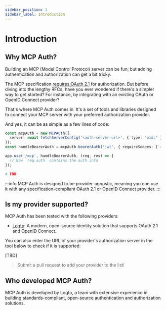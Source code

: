 ```yaml
---
sidebar_position: 1
sidebar_label: Introduction
---
```



# Introduction

## Why MCP Auth?

Building an MCP (Model Control Protocol) server can be fun; but adding authentication and authorization can get a bit tricky.

The MCP specification [requires OAuth 2.1](https://modelcontextprotocol.io/specification/2025-03-26/basic/authorization) for authorization. But before diving into the lengthy RFCs, have you ever wondered if there's a simpler way to get started? For instance, by integrating with an existing OAuth or OpenID Connect provider?

That's where MCP Auth comes in. It's a set of tools and libraries designed to connect your MCP server with your preferred authorization provider.

And yes, it can be as simple as a few lines of code:

<Tabs>
<TabItem value="ts" label="TypeScript">

```ts showLineNumbers
const mcpAuth = new MCPAuth({
  server: await fetchServerConfig('<auth-server-url>', { type: 'oidc' }),
});
const handleBearerAuth = mcpAuth.bearerAuth('jwt', { requireScopes: ['read', 'write'] });

app.use('/mcp', handleBearerAuth, (req, res) => {
  // Now `req.auth` contains the auth info
});
```

</TabItem>

<TabItem value="python" label="Python">

```python
# TBD
```

</TabItem>
</Tabs>

:::info
MCP Auth is designed to be provider-agnostic, meaning you can use it with any specification-compliant OAuth 2.1 or OpenID Connect provider.
:::

## Is my provider supported?

MCP Auth has been tested with the following providers:

- [Logto](https://logto.io/): A modern, open-source identity solution that supports OAuth 2.1 and OpenID Connect.

You can also enter the URL of your provider's authorization server in the tool below to check if it is supported:

[TBD]

> Submit a pull request to add your provider to the list!

## Who developed MCP Auth?

MCP Auth is developed by Logto, a team with extensive experience in building standards-compliant, open-source authentication and authorization solutions.
